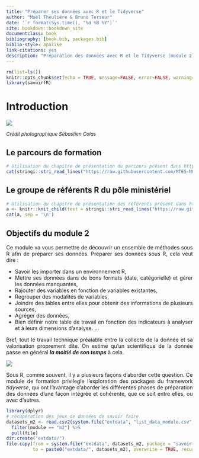 ```yaml
--- 
title: "Préparer ses données avec R et le Tidyverse"
author: "Maël Theulière & Bruno Terseur"
date: '`r format(Sys.time(), "%d %B %Y")`'
site: bookdown::bookdown_site
documentclass: book
bibliography: [book.bib, packages.bib]
biblio-style: apalike
link-citations: yes
description: "Préparation des données avec R et le Tidyverse (module 2)"
---
```


<style> 
  body {text-align: justify;}
</style>

```r
rm(list=ls())
knitr::opts_chunk$set(echo = TRUE, message=FALSE, error=FALSE, warning=FALSE, fig.width=6, fig.height=6)
library(savoirfR)
```

# Introduction

![](images/cover.jpg)

<font size="2"> 
*Crédit photographique Sébastien Colas*
</font> 

## Le parcours de formation

```r
# Utilisation du chapitre de présentation du parcours présent dans https://github.com/MTES-MCT/parcours-r
cat(stringi::stri_read_lines("https://raw.githubusercontent.com/MTES-MCT/parcours-r/master/parties_communes/le_parcours_R.Rmd", encoding = "UTF-8"), sep = "\n")
```


## Le groupe de référents R du pôle ministériel

```r
# Utilisation du chapitre de présentation des référents présent dans https://github.com/MTES-MCT/parcours-r
a <- knitr::knit_child(text = stringi::stri_read_lines("https://raw.githubusercontent.com/MTES-MCT/parcours-r/master/parties_communes/les_referents_R.Rmd", encoding = "UTF-8"), quiet = TRUE)
cat(a, sep = '\n')
```


## Objectifs du module 2

Ce module va vous permettre de découvrir un ensemble de méthodes sous R afin de préparer ses données. 
Préparer ses données sous R, cela veut dire : 

- Savoir les importer dans un environnement R,
- Mettre ses données dans de bons formats (date, catégorielle) et gérer les données manquantes,
- Rajouter des variables en fonction de variables existantes,
- Regrouper des modalités de variables,
- Joindre des tables entre elles pour obtenir des informations de plusieurs sources,
- Agréger des données,
- Bien définir notre table de travail en fonction des indicateurs à analyser et à leurs dimensions d'analyse.
...

Bref, tout le travail technique préalable entre la collecte de la donnée et sa valorisation proprement dite.
On estime qu'un scientifique de la donnée passe en général ***la moitié de son temps*** à cela.

![](images/cover.png)

Sous R, comme souvent, il y a plusieurs façons d'aborder cette question. Ce module de formation privilegie l'exploration des packages du framework *tidyverse*, qui ont l'avantage d'aborder les différentes phases de préparation des données d'une façon intégrée et cohérente, que ce soit entre elles, ou avec d'autres.

```r
library(dplyr)
# récupération des jeux de données de savoir faire
datasets_m2 <- read.csv2(system.file("extdata", "list_data_module.csv", package = "savoirfR")) %>% 
  filter(module == "m2") %>% 
  pull(file)
dir.create("extdata/")
file.copy(from = system.file("extdata", datasets_m2, package = "savoirfR"), 
          to = paste0("extdata/", datasets_m2), overwrite = TRUE, recursive = TRUE )

```

